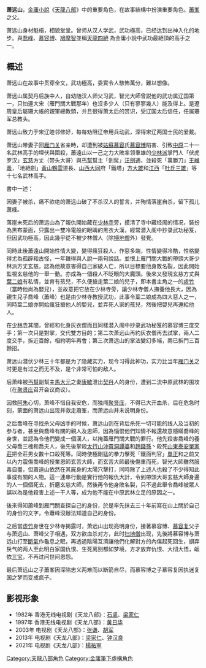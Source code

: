 {{Unreferenced|time=2017-09-29T13:35:33+00:00}}
{{noteTA
|1=zh-hans:乔峰; zh-hant:喬峯;
|2=zh-hans:萧峰; zh-hant:蕭峯;
}}
{{金庸人物
|称呼=萧（老）居士／萧教頭
|姓名=萧远山
|小说=[[天龍八部_(小說)|天龍八部]]
|门派=[[遼|遼]]屬珊大帳親軍總教頭
|師父=[[少林掃地僧|掃地僧]]（佛門）
|血缘=[[蕭峯|蕭峯]]（子）
|内功=[[袈裟伏魔功|袈裟伏魔功]]
|轻功=
|武功=[[般若掌|般若掌]]<br>[[無相劫指|無相劫指]]<br>[[善智勇拳法|善智勇拳法]]<br>[[伏魔杖法|伏魔杖法]]
|兵器=
}}
'''萧远山'''，[[金庸|金庸]][[小說|小說]]《[[天龍八部|天龍八部]]》中的重要角色，在故事結構中扮演重要角色。[[蕭峯|蕭峯]]之父。

萧远山身材魁梧，相貌堂堂。曾师从汉人学武，武功極高，已经达到出神入化的地步。與[[喬峰|喬峰]]、[[慕容博|慕容博]]、[[鳩摩智|鳩摩智]]並稱[[天龍四絕|天龍四絕]] 為金庸小說中武功最絕頂的高手之一。

== 概述 ==
萧远山在故事中贯穿全文，武功極高，委實令人駭怖萬分，難以想像。

萧远山属契丹后族中人，自幼随汉人师父习武，智光大師曾説他的武功属辽国第一，只怕連大宋（雁門關大戰那年）也沒多少人（只有寥寥幾人）能及得上。是遼周皇后屬珊大帳的親軍總教頭，并且很得萧太后的赏识，受辽国太后信任，任属珊军总教头。

萧远山致力于宋辽睦邻修好，每每劝阻辽帝用兵动武，深得宋辽两国士民的爱戴。

萧远山带妻子回[[雁门关|雁门关]]省亲時，却遭到被[[姑蘇慕容|姑蘇慕容]]氏[[慕容博|慕容博]]陷害、引致[[中原|中原]]二十一名武林高手的埋伏與圍殺，蕭遠山以一己之力大敗率领羣雄的[[少林派|少林派]]掌門人「伏虎罗汉」[[玄慈|玄慈]]方丈（带头大哥）與[[丐幫|丐幫]]幫主「劍髯」[[汪劍通|汪劍通]]，並殺死「萬勝刀」[[王維義|王維義]]，「地絕劍」[[黃山|黃山]][[鶴雲|鶴雲]]道長、[[山西|山西]][[大同市|大同]]府「鐵塔」[[方大雄|方大雄]]和[[江西|江西]]「[[杜氏三雄|杜氏三雄]]」等十七名武林高手。

書中一述：
{{cquote|二十一人齐上，敌人却只有一个。那遼人雙臂斜兜，不知用什麼擒拿手法，便奪到了我們兩位兄弟的兵刃，跟著一刺一劈，當場殺了二人。他有時從馬背上飛縱而下，有時又躍回馬背，兔起鶻落，行如鬼魅。不錯，他真如是個魔鬼化身，東邊一衝，殺了一人；西面這麼一轉又殺了一人。有人頭顱四肢橫飛，有人活生生被撕開。只片刻之間，我們二十一人之中，只剩下四人，[[智光|智光]]大师飞到了树上，[[赵钱孙|赵钱孙]]吓晕了过去，带头大哥及[[汪剑通|汪剑通]]也被点中穴道。}}

因妻子被杀，痛不欲绝的萧远山破了不杀汉人的誓言，并殉情落崖自杀，留下孤儿[[萧峰|萧峰]]。

落崖未死后的萧远山為了報仇開始藏在[[少林寺|少林寺]]旁，摸清了寺中藏经阁的情况，裝扮為黑布蒙面，只露出一雙冷電般的眼睛的黑衣大漢，經常潜入阁中抄录武功秘笈，但因武功極高，因此幾乎從不被少林僧人（除[[少林掃地僧|掃地僧]]外）發覺。

同時此後蕭遠山開始性情大變，變得瘋狂殺人，作惡多端，性情變得冷酷，性格變得尤為孤辟和古怪，一年難得與人說一兩句說話。並恨上雁門關大戰的帶頭大哥少林派方丈玄慈，認為他故意害得自己家破人亡，所以目標要他身敗名裂，因此開始監視玄慈他的一舉一動。亦成為一個殺人不眨眼的大魔頭。後來又發現玄慈方丈與[[葉二娘|葉二娘]]有私情，並育有孩兒，不久便搶走葉二娘的兒子，即本書主角之一的[[虛竹|虛竹]]（當時他尚為嬰兒），並故意把它放在少林寺旁，讓少林寺僧人撫養他長大，因為親生兒子喬峰（蕭峰）也是由少林寺教授武功，此事令葉二娘成為四大惡人之一，同時葉二娘亦開始瘋狂搶他人的嬰兒，並弄死人家的孩兒，然後把嬰兒再還給他人。

在[[少林寺|少林寺]]其間，曾經和化身灰衣僧而且同樣潜入阁中抄录武功秘笈的慕容博三度交手；第一次只是對掌，交代雙方目的；第二次萧远山再約灰衣僧再去試掌，兩人二度交手，拆近百餘，相約明年再會；第三次萧远山的掌法變幻多端，兩已拆鬥三百餘招。

萧远山潜伏少林三十年都是为了隐藏实力，现今习得此神功，实力比当年[[雁门关|雁门关]]之时更是有过之而无不及，是个非常可怕的敌人。

后萧峰被[[丐幫|丐幫]]副幫主[[馬大元|馬大元]]之妻[[康敏|康敏]]泄出[[契丹|契丹]]人的身份，遭到二流中原武林的围攻（在[[聚贤庄|聚贤庄]]召开会议商议）。

因救[[阿朱|阿朱]]心切，萧峰不惜自我安危，而独闯[[聚贤庄|聚贤庄]]，不得已大开血杀，后在危急时刻，蒙面的萧远山出现并救走蕭峯，而萧远山并未说明身份。

之后喬峰在寻找杀父母凶手的时候，萧远山则在背后杀死一切可能的线人及当初的参与者，甚至與喬峰有關的親人及恩師，因為惱恨他們知情不報還故意隱瞞喬峰的身世，並認為令他們變成一個漢人，以掩蓋雁門關大戰的罪行。他先殺害喬峰的養父母喬三槐和喬夫人，後先後掌殺[[太行山|太行山]][[沖霄洞|沖霄洞]][[譚婆|譚婆]]和[[趙錢孫|趙錢孫]]丶殺死[[山東|山東]][[泰安|泰安]][[單家莊|單家莊]]把全莊男女數十口殺死等。同時使極剛猛的拳力擊死「鐵面判官」[[單正|單正]]和之前又以內力震傷喬峰的授業恩師玄苦大師，而玄苦大師最後傷重而死，智光大師雖然服毒自盡，但蕭遠山依然在其屍身的太陽穴擊打，同時除了上述人也殺了不少得知此事或有關的人物。這一連串行動是實行他的報仇大計，令到帶頭大哥玄慈大師身邊的人一個個死去，折磨玄慈大師，然後再令他身敗名裂，只不過此舉令喬峰被眾人誤以為是他殺害上述一干人等，成为他不能在中原武林立足的原因之一。

後來得知蕭峰到雁門關查探自己的身份，於是率先抹去三十年前寫在山上關於自己的身份的文字，令蕭峰沒辦法知道自己的身份。

之后當[[虚竹|虚竹]]身世在少林寺揭露时，萧远山出现亮明身份，接著慕容博、[[慕容复|慕容复]]父子与萧远山、萧峰父子相遇，双方欲血杀对方，此时[[扫地僧|扫地僧]]出现，先後將慕容博与萧远山打至[[斷氣|斷氣]]作龜息之眠，再透過陰陽互濟讓他們化解對方的內傷起死回生，摒弃戾气的两人至此明白家国仇恨、生死离别都如梦境，方才放弃仇恨、大彻大悟，皈依[[三宝|三宝]]，不再过问世间恩怨。

最后萧远山之子蕭峯因深陷忠义两难而以断箭自尽，而慕容博之子慕容复因执迷复国之梦而变成疯子。

==影视形象==
*1982年 香港无线电视剧《天龙八部》：[[石坚|石坚]]、[[梁家仁|梁家仁]]
*1997年 香港无线电视剧《天龙八部》：[[黄日华|黄日华]]
*2003年 电视剧《天龙八部》：[[张谦|张谦]]、[[胡军|胡军]]
*2013年 电视剧《天龙八部》：[[梁家仁|梁家仁]]、[[钟汉良|钟汉良]]
*2021年 电视剧《天龙八部》：[[楊祐寧|楊祐寧]]
{{天龍八部 (小說)}}
[[Category:天龍八部角色|Category:天龍八部角色]]
[[Category:金庸筆下虛構角色|Category:金庸筆下虛構角色]]